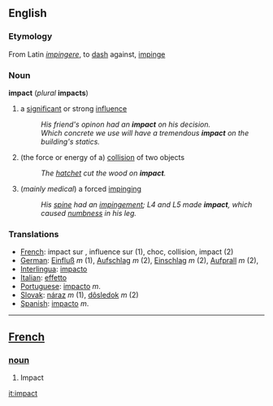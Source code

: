 ==English==
===Etymology===
From Latin ''[[impingere]]'', to [[dash]] against, [[impinge]]
===Noun===
'''impact''' (''plural'' '''impacts''')
# a [[significant]] or strong [[influence]]
#:''His friend's opinon had an '''impact''' on his decision.''
#:''Which concrete we use will have a tremendous '''impact''' on the building's statics.''
# (the force or energy of a) [[collision]] of two objects
#:''The [[hatchet]] cut the wood on '''impact'''.''
# (''mainly medical'') a forced [[impinge|impinging]]
#:''His [[spine]] had an [[impingement]]; L4 and L5 made '''impact''', which caused [[numbness]] in his leg.''
===Translations===
*[[French]]: impact sur , influence sur (1), choc, collision, impact (2)
*[[German]]: [[Einfluß]] ''m'' (1), [[Aufschlag]] ''m'' (2), [[Einschlag]] ''m'' (2), [[Aufprall]] ''m'' (2),
*[[Interlingua]]: [[impacto]] 
*[[Italian]]: [[effetto]] 
*[[Portuguese]]: [[impacto]] ''m''.
*[[Slovak]]: [[náraz]] ''m'' (1), [[dôsledok]] ''m'' (2)
*[[Spanish]]: [[impacto]] ''m''. 

----

== [[French]] ==
=== [[noun]] ===
# Impact

[[it:impact]]